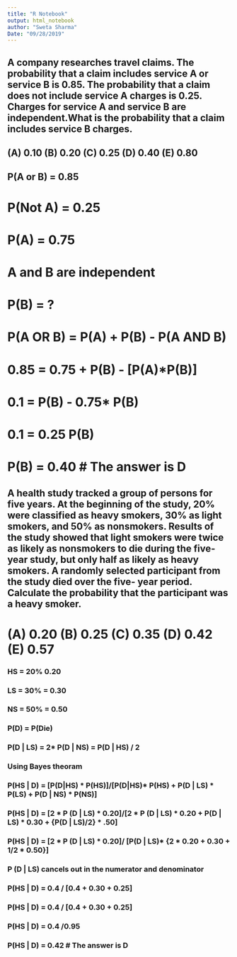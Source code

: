 ```yaml
---
title: "R Notebook"
output: html_notebook
author: "Sweta Sharma"
Date: "09/28/2019"
---
```



## A company researches travel claims. The probability that a claim includes service A or service B is 0.85. The probability that a claim does not include service A charges is 0.25. Charges for service A and service B are independent.What is the probability that a claim includes service B charges.
## (A) 0.10 (B) 0.20 (C) 0.25 (D) 0.40 (E) 0.80

## P(A or B) = 0.85

# P(Not A) = 0.25

# P(A) = 0.75

# A and B are independent

# P(B) = ?

# P(A OR B) = P(A) + P(B) - P(A AND B)

# 0.85 = 0.75 + P(B) - [P(A)*P(B)]

# 0.1 = P(B) - 0.75* P(B)

# 0.1 = 0.25 P(B)

# P(B) = 0.40 # The answer is D

## A health study tracked a group of persons for five years. At the beginning of the study, 20% were classified as heavy smokers, 30% as light smokers, and 50% as nonsmokers. Results of the study showed that light smokers were twice as likely as nonsmokers to die during the five-year study, but only half as likely as heavy smokers. A randomly selected participant from the study died over the five- year period. Calculate the probability that the participant was a heavy smoker.
# (A) 0.20 (B) 0.25 (C) 0.35 (D) 0.42 (E) 0.57

### HS = 20% 0.20

### LS = 30% = 0.30

### NS = 50% = 0.50

### P(D) = P(Die)

### P(D | LS) = 2* P(D | NS) = P(D | HS) / 2

### Using Bayes theoram

### P(HS | D) =  [P(D|HS) * P(HS)]/[P(D|HS)* P(HS) + P(D | LS) * P(LS) + P(D | NS) * P(NS)]

### P(HS | D) = [2 * P (D | LS) * 0.20]/[2 * P (D | LS) * 0.20 + P(D | LS) * 0.30 + {P(D | LS)/2} * .50]

### P(HS | D) = [2 * P (D | LS) * 0.20]/ [P(D | LS)* {2 * 0.20 + 0.30 + 1/2 * 0.50}]

### P (D | LS) cancels out in the numerator and denominator

### P(HS | D) = 0.4 / [0.4 + 0.30 + 0.25]

### P(HS | D) = 0.4 / [0.4 + 0.30 + 0.25]

### P(HS | D) = 0.4 /0.95

### P(HS | D) = 0.42 # The answer is D















